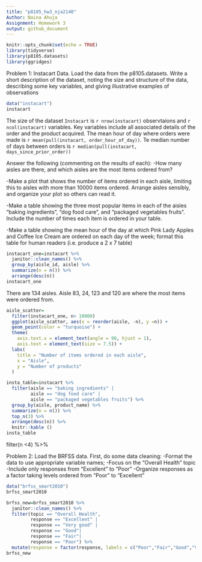 ```yaml
---
title: "p8105_hw3_nja2140"
Author: Naina Ahuja
Assignment: Homework 3
output: github_document
---
```



```r
knitr::opts_chunk$set(echo = TRUE)
library(tidyverse)
library(p8105.datasets)
library(ggridges)
```

Problem 1: Instacart Data. Load the data from the p8105.datasets. Write a short description of the dataset, noting the size and structure of the data, describing some key variables, and giving illustrative examples of observations
```r
data("instacart") 
instacart
```
The size of the dataset `Instacart` is `r nrow(instacart)` observtaions and `r ncol(instacart)` variables. Key variables include all associated details of the order and the product acquired. The mean hour of day where orders were made is `r mean(pull(instacart, order_hour_of_day))`. Te median number of days between orders is `r median(pull(instacart, days_since_prior_order))`

Answer the following (commenting on the results of each):
  -How many aisles are there, and which aisles are the most items ordered from?

  -Make a plot that shows the number of items ordered in each aisle, limiting this to aisles with more than 10000 items ordered. Arrange aisles sensibly, and organize your plot so others can read it.

  -Make a table showing the three most popular items in each of the aisles “baking ingredients”, “dog food care”, and “packaged vegetables fruits”. Include the number of times each item is ordered in your table.
  
-Make a table showing the mean hour of the day at which Pink Lady Apples and Coffee Ice Cream are ordered on each day of the week; format this table for human readers (i.e. produce a 2 x 7 table)

```r
instacart_one=instacart %>%
  janitor::clean_names() %>%
  group_by(aisle_id, aisle) %>%
  summarize(n = n()) %>%
  arrange(desc(n))
instacart_one
```
There are 134 aisles. Aisle 83, 24, 123 and 120 are where the most items were ordered from. 

```r
aisle_scatter=
  filter(instacart_one, n> 10000)
  ggplot(aisle_scatter, aes(x = reorder(aisle, -n), y =n)) +
  geom_point(color = "turquoise") +
  theme(
    axis.text.x = element_text(angle = 90, hjust = 1), 
    axis.text = element_text(size = 7.5)) +
  labs(
    title = "Number of items ordered in each aisle",
    x = "Aisle",
    y = "Number of products"
  )
```

```r
insta_table=instacart %>%
  filter(aisle == "baking ingredients" | 
         aisle == "dog food care" | 
         aisle == "packaged vegetables fruits") %>%
  group_by(aisle, product_name) %>%
  summarize(n = n()) %>%
  top_n(3) %>%
  arrange(desc(n)) %>%
  knitr::kable ()
insta_table
```


 filter(n <4) %>%
  

Problem 2: Load the BRFSS data. First, do some data cleaning:
-Format the data to use appropriate variable names;
-Focus on the “Overall Health” topic
-Include only responses from “Excellent” to “Poor”
-Organize responses as a factor taking levels ordered from “Poor” to “Excellent”

```r
data("brfss_smart2010")
brfss_smart2010

brfss_new=brfss_smart2010 %>%
  janitor::clean_names() %>%
  filter(topic == "Overall Health", 
         response == "Excellent" | 
         response == "Very good" | 
         response == "Good"| 
         response == "Fair"|
         response == "Poor") %>%
  mutate(response = factor(response, labels = c("Poor","Fair","Good","Very good", "Excellent" )))
brfss_new
```



